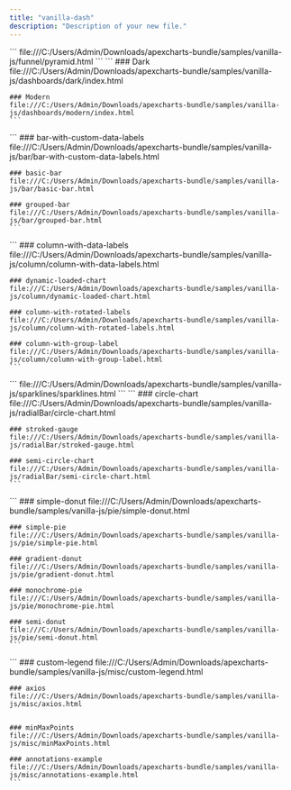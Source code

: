 ```yaml
---
title: "vanilla-dash"
description: "Description of your new file."
---
```


<AccordionGroup>
  <Accordion title="pyramid" defaultOpen={false}>
    ```
    file:///C:/Users/Admin/Downloads/apexcharts-bundle/samples/vanilla-js/funnel/pyramid.html
    ```
  </Accordion>

  <Accordion title="dashboards" defaultOpen={false}>
    ```
    ### Dark
    file:///C:/Users/Admin/Downloads/apexcharts-bundle/samples/vanilla-js/dashboards/dark/index.html

    ### Modern
    file:///C:/Users/Admin/Downloads/apexcharts-bundle/samples/vanilla-js/dashboards/modern/index.html
    ```
  </Accordion>

  <Accordion title="bar" defaultOpen={false}>
    ```
    ### bar-with-custom-data-labels
    file:///C:/Users/Admin/Downloads/apexcharts-bundle/samples/vanilla-js/bar/bar-with-custom-data-labels.html

    ### basic-bar
    file:///C:/Users/Admin/Downloads/apexcharts-bundle/samples/vanilla-js/bar/basic-bar.html

    ### grouped-bar
    file:///C:/Users/Admin/Downloads/apexcharts-bundle/samples/vanilla-js/bar/grouped-bar.html
    ```
  </Accordion>

  <Accordion title="column" defaultOpen={false}>
    ```
    ### column-with-data-labels
    file:///C:/Users/Admin/Downloads/apexcharts-bundle/samples/vanilla-js/column/column-with-data-labels.html

    ### dynamic-loaded-chart
    file:///C:/Users/Admin/Downloads/apexcharts-bundle/samples/vanilla-js/column/dynamic-loaded-chart.html

    ### column-with-rotated-labels
    file:///C:/Users/Admin/Downloads/apexcharts-bundle/samples/vanilla-js/column/column-with-rotated-labels.html

    ### column-with-group-label
    file:///C:/Users/Admin/Downloads/apexcharts-bundle/samples/vanilla-js/column/column-with-group-label.html
    ```
  </Accordion>

  <Accordion title="sparklines - dash" defaultOpen={false}>
    ```
    file:///C:/Users/Admin/Downloads/apexcharts-bundle/samples/vanilla-js/sparklines/sparklines.html
    ```
  </Accordion>

  <Accordion title="radialBar/circle" defaultOpen={false}>
    ```
    ### circle-chart
    file:///C:/Users/Admin/Downloads/apexcharts-bundle/samples/vanilla-js/radialBar/circle-chart.html

    ### stroked-gauge
    file:///C:/Users/Admin/Downloads/apexcharts-bundle/samples/vanilla-js/radialBar/stroked-gauge.html

    ### semi-circle-chart
    file:///C:/Users/Admin/Downloads/apexcharts-bundle/samples/vanilla-js/radialBar/semi-circle-chart.html
    ```
  </Accordion>

  <Accordion title="pie" defaultOpen={false}>
    ```
    ### simple-donut
    file:///C:/Users/Admin/Downloads/apexcharts-bundle/samples/vanilla-js/pie/simple-donut.html

    ### simple-pie
    file:///C:/Users/Admin/Downloads/apexcharts-bundle/samples/vanilla-js/pie/simple-pie.html

    ### gradient-donut
    file:///C:/Users/Admin/Downloads/apexcharts-bundle/samples/vanilla-js/pie/gradient-donut.html

    ### monochrome-pie
    file:///C:/Users/Admin/Downloads/apexcharts-bundle/samples/vanilla-js/pie/monochrome-pie.html

    ### semi-donut
    file:///C:/Users/Admin/Downloads/apexcharts-bundle/samples/vanilla-js/pie/semi-donut.html
    ```
  </Accordion>

  <Accordion title="misc" defaultOpen={false}>
    ```
    ### custom-legend
    file:///C:/Users/Admin/Downloads/apexcharts-bundle/samples/vanilla-js/misc/custom-legend.html

    ### axios
    file:///C:/Users/Admin/Downloads/apexcharts-bundle/samples/vanilla-js/misc/axios.html


    ### minMaxPoints
    file:///C:/Users/Admin/Downloads/apexcharts-bundle/samples/vanilla-js/misc/minMaxPoints.html

    ### annotations-example
    file:///C:/Users/Admin/Downloads/apexcharts-bundle/samples/vanilla-js/misc/annotations-example.html
    ```
  </Accordion>
</AccordionGroup>